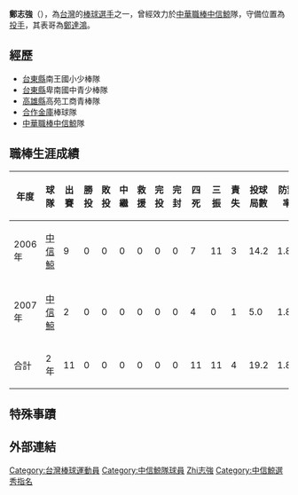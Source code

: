 {{Otheruses|subject=关于[[台湾|台湾]]的[[棒球|棒球]][[選手|選手]]|other=[[澳门立法會|澳门立法會]]议员鄭志強|郑志强 (澳门)}}{{blpsources|time=2022-05-12}}{{Infobox CPBL player|
bgcolor1=teal|
bgcolor2=gray|
textcolor1=#FFF200|
textcolor2=#FFF200|
name=鄭志強|
position=投手|
team=中信鯨|
number=55|
bats=右|
throws=右|
debutdate=3月21日|
debutyear=2006年|
debutteam=中信鯨|
statyear=2008年|
stat1label=勝投－敗投|
stat1value=0－0|
stat2label=[[三振|三振]]－[[四壞|四壞]]|
stat2value=11－11|
stat3label=[[防禦率|防禦率]]|
stat3value=1.83|
formerteams=<nowiki></nowiki>
*[[中信鯨|中信鯨]]（2006年—2007年）
}}
'''鄭志強'''（{{bd|1982年|1月26日|||catIdx=Zheng鄭}}），為[[台灣|台灣]]的[[棒球|棒球]][[選手|選手]]之一，曾經效力於[[中華職棒|中華職棒]][[中信鯨|中信鯨]]隊，守備位置為[[投手|投手]]，其表哥為[[鄭達鴻|鄭達鴻]]。

==經歷==
*[[台東縣|台東縣]]南王國小少棒隊
*[[台東縣|台東縣]]卑南國中青少棒隊
*[[高雄縣|高雄縣]]高苑工商青棒隊
*[[合作金庫|合作金庫]]棒球隊
*[[中華職棒|中華職棒]][[中信鯨|中信鯨]]隊

==職棒生涯成績==
{|border=1 width="800px"
|- align=middle 
!年度!!球隊!!出賽!!勝投!!敗投!!中繼!!救援!!完投!!完封!!四死!!三振!!責失!!投球局數!!防禦率
|- align="center"
|2006年||[[中信鯨|中信鯨]]||9||0||0||0||0||0||0||7||11||3||14.2||1.84
|- align="center"
|2007年||[[中信鯨|中信鯨]]||2||0||0||0||0||0||0||4||0||1||5.0||1.80
|- align=middle style="color:black; background-color:yellow"
!合計!!2年!!11||0||0||0||0||0||0||11||11||4||19.2||1.83
|}

==特殊事蹟==
==外部連結==
{{台灣棒球維基館}}
{{棒球選手小作品}}

{{DEFAULTSORT:Zheng鄭志強}}
[[Category:台灣棒球運動員|Category:台灣棒球運動員]]
[[Category:中信鯨隊球員|Category:中信鯨隊球員]]
[[Category:鄭姓|Zhi志強]]
[[Category:中信鯨選秀指名|Category:中信鯨選秀指名]]
